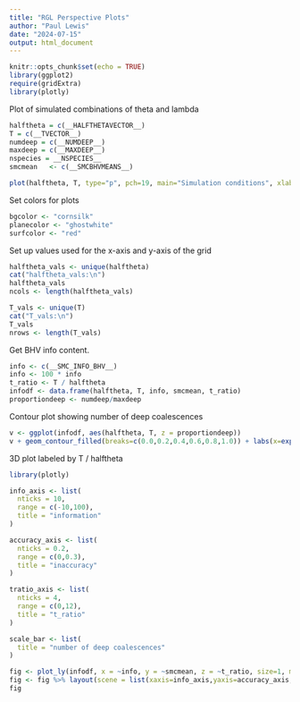 ```yaml
---
title: "RGL Perspective Plots"
author: "Paul Lewis"
date: "2024-07-15"
output: html_document
---
```


```r
knitr::opts_chunk$set(echo = TRUE)
library(ggplot2)
require(gridExtra)
library(plotly)
```

Plot of simulated combinations of theta and lambda

```r
halftheta = c(__HALFTHETAVECTOR__)
T = c(__TVECTOR__)
numdeep = c(__NUMDEEP__)
maxdeep = c(__MAXDEEP__)
nspecies = __NSPECIES__
smcmean   <- c(__SMCBHVMEANS__)

plot(halftheta, T, type="p", pch=19, main="Simulation conditions", xlab="theta/2", ylab="T")
```
Set colors for plots

```r
bgcolor <- "cornsilk"
planecolor <- "ghostwhite"
surfcolor <- "red"
```

Set up values used for the x-axis and y-axis of the grid

```r
halftheta_vals <- unique(halftheta)
cat("halftheta_vals:\n")
halftheta_vals
ncols <- length(halftheta_vals)

T_vals <- unique(T)
cat("T_vals:\n")
T_vals
nrows <- length(T_vals)
```

Get BHV info content.

```r
info <- c(__SMC_INFO_BHV__)
info <- 100 * info
t_ratio <- T / halftheta
infodf <- data.frame(halftheta, T, info, smcmean, t_ratio)
proportiondeep <- numdeep/maxdeep
```

Contour plot showing number of deep coalescences

```r
v <- ggplot(infodf, aes(halftheta, T, z = proportiondeep))
v + geom_contour_filled(breaks=c(0.0,0.2,0.4,0.6,0.8,1.0)) + labs(x=expression(theta/2))
```

3D plot labeled by T / halftheta

```r
library(plotly)

info_axis <- list(
  nticks = 10,
  range = c(-10,100),
  title = "information"
)

accuracy_axis <- list(
  nticks = 0.2,
  range = c(0,0.3),
  title = "inaccuracy"
)

tratio_axis <- list(
  nticks = 4,
  range = c(0,12),
  title = "t_ratio"
)

scale_bar <- list(
  title = "number of deep coalescences"
) 

fig <- plot_ly(infodf, x = ~info, y = ~smcmean, z = ~t_ratio, size=1, mode = "markers", color=proportiondeep)
fig <- fig %>% layout(scene = list(xaxis=info_axis,yaxis=accuracy_axis,zaxis=tratio_axis, annotations = scale_bar))
fig

```

